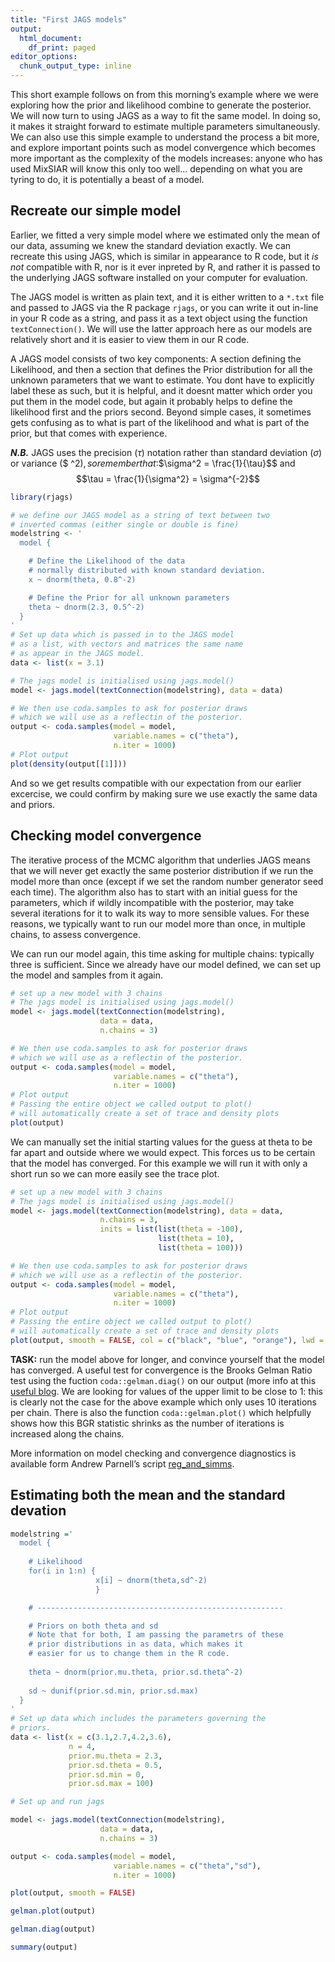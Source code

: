 ```yaml
---
title: "First JAGS models"
output:
  html_document:
    df_print: paged
editor_options:
  chunk_output_type: inline
---
```


This short example follows on from this morning's example where we were exploring how the prior and likelihood combine to generate the posterior. We will now turn to using JAGS as a way to fit the same model. In doing so, it makes it straight forward to estimate multiple parameters simultaneously. We can also use this simple example to understand the process a bit more, and explore important points such as model convergence which becomes more important as the complexity of the models increases: anyone who has used MixSIAR will know this only too well... depending on what you are tyring to do, it is potentially a beast of a model.

## Recreate our simple model

Earlier, we fitted a very simple model where we estimated only the mean of our data, assuming we knew the standard deviation exactly. We can recreate this using JAGS, which is similar in appearance to R code, but it *is not* compatible with R, nor is it ever inpreted by R, and rather it is passed to the underlying JAGS software installed on your computer for evaluation. 

The JAGS model is written as plain text, and it is either written to a `*.txt` file and passed to JAGS via the R package `rjags`, or you can write it out in-line in your R code as a string, and pass it as a text object using the function `textConnection()`. We will use the latter approach here as our models are relatively short and it is easier to view them in our R code.

A JAGS model consists of two key components: A section defining the Likelihood, and then a section that defines the Prior distribution for all the unknown parameters that we want to estimate. You dont have to explicitly label these as such, but it is helpful, and it doesnt matter which order you put them in the model code, but again it probably helps to define the likelihood first and the priors second. Beyond simple cases, it sometimes gets confusing as to what is part of the likelihood and what is part of the prior, but that comes with experience.

*__N.B.__* JAGS uses the precision ($\tau$) notation rather than standard deviation ($\sigma$) or variance ($ \sigma^2$) , so remember that:
$$\sigma^2 = \frac{1}{\tau}$$
and
$$\tau = \frac{1}{\sigma^2} = \sigma^{-2}$$

```r
library(rjags)

# we define our JAGS model as a string of text between two
# inverted commas (either single or double is fine)
modelstring <- '
  model {

    # Define the Likelihood of the data
    # normally distributed with known standard deviation.
    x ~ dnorm(theta, 0.8^-2)

    # Define the Prior for all unknown parameters
    theta ~ dnorm(2.3, 0.5^-2)
  }
'
# Set up data which is passed in to the JAGS model
# as a list, with vectors and matrices the same name
# as appear in the JAGS model.
data <- list(x = 3.1)

# The jags model is initialised using jags.model()
model <- jags.model(textConnection(modelstring), data = data)

# We then use coda.samples to ask for posterior draws
# which we will use as a reflectin of the posterior.
output <- coda.samples(model = model, 
                       variable.names = c("theta"), 
                       n.iter = 1000)
# Plot output
plot(density(output[[1]]))
```

And so we get results compatible with our expectation from our earlier excercise, we could confirm by making sure we use exactly the same data and priors.

## Checking model convergence

The iterative process of the MCMC algorithm that underlies JAGS means that we will never get exactly the same posterior distribution if we run the model more than once (except if we set the random number generator seed each time). The algorithm also has to start with an initial guess for the parameters, which if wildly incompatible with the posterior, may take several iterations for it to walk its way to more sensible values. For these reasons, we typically want to run our model more than once, in multiple chains, to assess convergence.

We can run our model again, this time asking for multiple chains: typically three is sufficient. Since we already have our model defined, we can set up the model and samples from it again.

```r

# set up a new model with 3 chains
# The jags model is initialised using jags.model()
model <- jags.model(textConnection(modelstring), 
                    data = data, 
                    n.chains = 3)

# We then use coda.samples to ask for posterior draws
# which we will use as a reflectin of the posterior.
output <- coda.samples(model = model, 
                       variable.names = c("theta"), 
                       n.iter = 1000)
# Plot output
# Passing the entire object we called output to plot()
# will automatically create a set of trace and density plots
plot(output)


```

We can manually set the initial starting values for the guess at theta to be far apart and outside where we would expect. This forces us to be certain that the model has converged. For this example we will run it with only a short run so we can more easily see the trace plot.

```r

# set up a new model with 3 chains
# The jags model is initialised using jags.model()
model <- jags.model(textConnection(modelstring), data = data, 
                    n.chains = 3,
                    inits = list(list(theta = -100),
                                 list(theta = 10),
                                 list(theta = 100)))

# We then use coda.samples to ask for posterior draws
# which we will use as a reflectin of the posterior.
output <- coda.samples(model = model, 
                       variable.names = c("theta"), 
                       n.iter = 1000)
# Plot output
# Passing the entire object we called output to plot()
# will automatically create a set of trace and density plots
plot(output, smooth = FALSE, col = c("black", "blue", "orange"), lwd = 2, lty = 1)


```

**TASK:** run the model above for longer, and convince yourself that the model has converged. A useful test for convergence is the Brooks Gelman Ratio test using the fuction `coda::gelman.diag()` on our output (more info at this [useful blog](https://theoreticalecology.wordpress.com/2011/12/09/mcmc-chain-analysis-and-convergence-diagnostics-with-coda-in-r/). We are looking for values of the upper limit to be close to 1: this is clearly not the case for the above example which only uses 10 iterations per chain. There is also the function `coda::gelman.plot()` which helpfully shows how this BGR statistic shrinks as the number of iterations is increased along the chains.

More information on model checking and convergence diagnostics is available form Andrew Parnell's script [reg_and_simms](https://cdn.rawgit.com/andrewcparnell/simms_course/9f772e8a/ap_notes/reg_and_simms/reg_and_simms.pdf).


## Estimating both the mean and the standard devation

```r
modelstring ='
  model {
    
    # Likelihood
    for(i in 1:n) { 
                   x[i] ~ dnorm(theta,sd^-2) 
                   }

    # -------------------------------------------------------

    # Priors on both theta and sd
    # Note that for both, I am passing the parametrs of these
    # prior distributions in as data, which makes it 
    # easier for us to change them in the R code.
    
    theta ~ dnorm(prior.mu.theta, prior.sd.theta^-2)
    
    sd ~ dunif(prior.sd.min, prior.sd.max)
  }
'
# Set up data which includes the parameters governing the 
# priors.
data <- list(x = c(3.1,2.7,4.2,3.6), 
             n = 4,
             prior.mu.theta = 2.3,
             prior.sd.theta = 0.5,
             prior.sd.min = 0,
             prior.sd.max = 100)

# Set up and run jags

model <- jags.model(textConnection(modelstring), 
                    data = data, 
                    n.chains = 3)

output <- coda.samples(model = model,
                       variable.names = c("theta","sd"), 
                       n.iter = 1000)

plot(output, smooth = FALSE)

gelman.plot(output)

gelman.diag(output)

summary(output)

```



